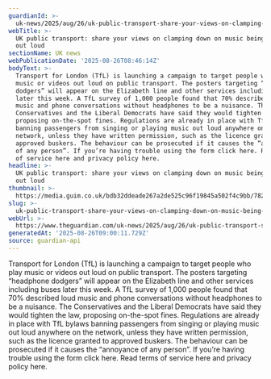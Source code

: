 ```yaml
---
guardianId: >-
  uk-news/2025/aug/26/uk-public-transport-share-your-views-on-clamping-down-on-music-being-played-out-loud
webTitle: >-
  UK public transport: share your views on clamping down on music being played
  out loud
sectionName: UK news
webPublicationDate: '2025-08-26T08:46:14Z'
bodyText: >-
  Transport for London (TfL) is launching a campaign to target people who play
  music or videos out loud on public transport. The posters targeting “headphone
  dodgers” will appear on the Elizabeth line and other services including buses
  later this week. A TfL survey of 1,000 people found that 70% described loud
  music and phone conversations without headphones to be a nuisance. The
  Conservatives and the Liberal Democrats have said they would tighten the law,
  proposing on-the-spot fines. Regulations are already in place with TfL bylaws
  banning passengers from singing or playing music out loud anywhere on the
  network, unless they have written permission, such as the licence granted to
  approved buskers. The behaviour can be prosecuted if it causes the “annoyance
  of any person”. If you’re having trouble using the form click here. Read terms
  of service here and privacy policy here.
headline: >-
  UK public transport: share your views on clamping down on music being played
  out loud
thumbnail: >-
  https://media.guim.co.uk/bdb32ddeade267a2de525c96f19845a502f4c9bb/782_0_3216_2572/500.jpg
slug: >-
  uk-public-transport-share-your-views-on-clamping-down-on-music-being-played-out-loud
webUrl: >-
  https://www.theguardian.com/uk-news/2025/aug/26/uk-public-transport-share-your-views-on-clamping-down-on-music-being-played-out-loud
generatedAt: '2025-08-26T09:00:11.729Z'
source: guardian-api
---
```

Transport for London (TfL) is launching a campaign to target people who play music or videos out loud on public transport. The posters targeting “headphone dodgers” will appear on the Elizabeth line and other services including buses later this week. A TfL survey of 1,000 people found that 70% described loud music and phone conversations without headphones to be a nuisance. The Conservatives and the Liberal Democrats have said they would tighten the law, proposing on-the-spot fines. Regulations are already in place with TfL bylaws banning passengers from singing or playing music out loud anywhere on the network, unless they have written permission, such as the licence granted to approved buskers. The behaviour can be prosecuted if it causes the “annoyance of any person”. If you’re having trouble using the form click here. Read terms of service here and privacy policy here.
